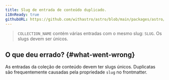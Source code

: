 ```yaml
---
title: Slug de entrada de conteúdo duplicado.
i18nReady: true
githubURL: https://github.com/withastro/astro/blob/main/packages/astro/src/core/errors/errors-data.ts
---
```


> `COLLECTION_NAME` contém várias entradas com o mesmo slug: `SLUG`. Os slugs devem ser únicos.
## O que deu errado? \{#what-went-wrong\}
As entradas da coleção de conteúdo devem ter slugs únicos. Duplicatas são frequentemente causadas pela propriedade `slug` no frontmatter.
